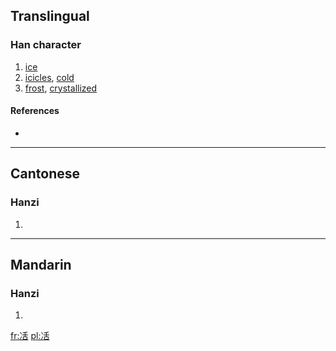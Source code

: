==Translingual==

===Han character===
{{Han char|rn=15|rad=冫|as=06|sn=8|four=|canj=戈一竹十口 (IMHJR)}}

# [[ice]]
# [[icicles]], [[cold]]
# [[frost]], [[crystallized]]

====References====
* {{Han ref|kx=0132.080|hdz=10297.070|uh=34C9|ud=13513}}

----

==Cantonese==

===Hanzi===
{{yue-hanzi|jyut=|y=gwaat3, gwat3 kut3 wun6 wut6}}

# {{defn|lang=yue|sort=冫06}}

----

==Mandarin==

===Hanzi===
{{cmn-hanzi|pin=[[huàn]] ([[huan4]]), [[huó]] ([[huo2]]), [[huò]] ([[huo4]])|wg=huan<sup>4</sup>, huo<sup>2</sup>, huo<sup>4</sup>}}

# {{defn|lang=cmn|sort=冫06}}

[[fr:㓉]]
[[pl:㓉]]